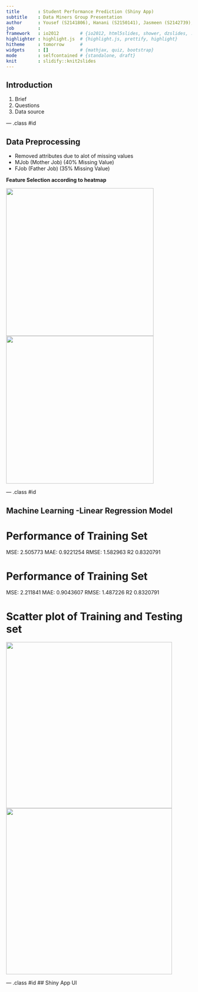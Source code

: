 ```yaml
---
title       : Student Performance Prediction (Shiny App)
subtitle    : Data Miners Group Presentation
author      : Yousef (S2141806), Hanani (S2150141), Jasmeen (S2142739), Loh Cin Ceat(S2141070)
job         : 
framework   : io2012        # {io2012, html5slides, shower, dzslides, ...}
highlighter : highlight.js  # {highlight.js, prettify, highlight}
hitheme     : tomorrow      # 
widgets     : []            # {mathjax, quiz, bootstrap}
mode        : selfcontained # {standalone, draft}
knit        : slidify::knit2slides
---
```


## Introduction

1. Brief
2. Questions
3. Data source

--- .class #id 

## Data Preprocessing
* Removed attributes due to alot of missing values
 - MJob (Mother Job) (40% Missing Value)
 - FJob (Father Job) (35% Missing Value)

<b>Feature Selection according to heatmap</b>

<img src=assets/img/heatmap.png style="width: 400px"> <img src=assets/img/correlated.png style="width: 400px"> 


--- .class #id

## Machine Learning -Linear Regression Model

# Performance of Training Set
MSE:  2.505773 MAE:  0.9221254  RMSE:  1.582963 R2 0.8320791

# Performance of Training Set
MSE:  2.211841 MAE:  0.9043607  RMSE:  1.487226 R2 0.8320791

# Scatter plot of Training and Testing set
<img src=assets/img/Rplot.png style="width: 450px"> <img src=assets/img/Rplot01.png style="width: 450px"> 



--- .class #id
## Shiny App UI


